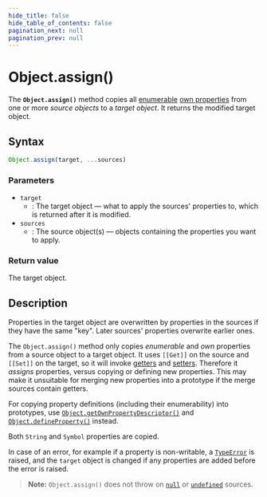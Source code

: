 ```yaml
---
hide_title: false
hide_table_of_contents: false
pagination_next: null
pagination_prev: null
---
```

# Object.assign()

The **`Object.assign()`** method
copies all [enumerable](../../globals/Object/prototype/propertyIsEnumerable.mdx)
[own properties](../../globals/Object/hasOwn.mdx) from one or more
_source objects_ to a _target object_. It returns the modified target
object.

## Syntax

```js
Object.assign(target, ...sources)
```

### Parameters

- `target`
  - : The target object — what to apply the sources' properties to, which is returned
    after it is modified.
- `sources`
  - : The source object(s) — objects containing the properties you want to apply.

### Return value

The target object.

## Description

Properties in the target object are overwritten by properties in the sources if they
have the same "key". Later sources' properties overwrite earlier ones.

The `Object.assign()` method only copies _enumerable_ and
_own_ properties from a source object to a target object. It uses
`[[Get]]` on the source and `[[Set]]` on the target, so it will
invoke [getters](https://developer.mozilla.org/docs/Web/JavaScript/Reference/Functions/get) and [setters](https://developer.mozilla.org/docs/Web/JavaScript/Reference/Functions/set). Therefore it
_assigns_ properties, versus copying or defining new properties. This may make it
unsuitable for merging new properties into a prototype if the merge sources contain
getters.

For copying property definitions (including their enumerability) into prototypes, use
[`Object.getOwnPropertyDescriptor()`](../../globals/Object/getOwnPropertyDescriptor.mdx) and
[`Object.defineProperty()`](../../globals/Object/defineProperty.mdx) instead.

Both `String` and `Symbol` properties are copied.

In case of an error, for example if a property is non-writable, a
[`TypeError`](../../globals/TypeError/TypeError.mdx) is raised, and the `target` object is
changed if any properties are added before the error is raised.

> **Note:** `Object.assign()` does not throw on
> [`null`](https://developer.mozilla.org/docs/Web/JavaScript/Reference/Operators/null) or [`undefined`](../../globals/undefined.mdx) sources.
